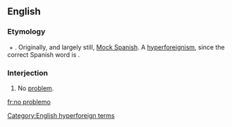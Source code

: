 ==English==
{{wikipedia}}

===Etymology===
{{term|no problem|lang=en}} + {{term|-o|lang=en}}. Originally, and largely still, [[w:Mock Spanish|Mock Spanish]]. A [[hyperforeignism]], since the correct Spanish word is {{term|problema||problem|lang=es}}.

===Interjection===
{{en-interj|head=[[no]] [[problemo]]}}

# {{context|informal|lang=en}} No [[problem]].

[[Category:English hyperforeign terms]]

[[fr:no problemo]]